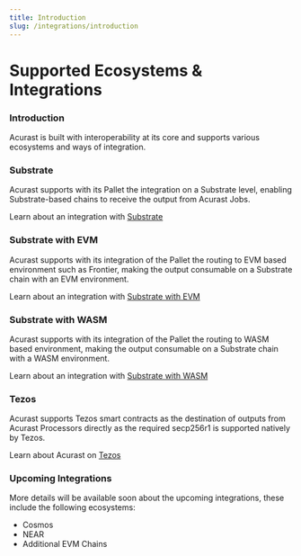```yaml
---
title: Introduction
slug: /integrations/introduction
---
```


# Supported Ecosystems & Integrations

### Introduction

Acurast is built with interoperability at its core and supports various ecosystems and ways of integration.

### Substrate

Acurast supports with its Pallet the integration on a Substrate level, enabling Substrate-based chains to receive the output from Acurast Jobs.

Learn about an integration with [Substrate](/integrations/substrate/)

### Substrate with EVM

Acurast supports with its integration of the Pallet the routing to EVM based environment such as Frontier, making the output consumable on a Substrate chain with an EVM environment.

Learn about an integration with [Substrate with EVM](/integrations/substrate-evm/)

### Substrate with WASM

Acurast supports with its integration of the Pallet the routing to WASM based environment, making the output consumable on a Substrate chain with a WASM environment.

Learn about an integration with [Substrate with WASM](/integrations/substrate-wasm/)

### Tezos

Acurast supports Tezos smart contracts as the destination of outputs from Acurast Processors directly as the required secp256r1 is supported natively by Tezos.

Learn about Acurast on [Tezos](/integrations/tezos/)

### Upcoming Integrations

More details will be available soon about the upcoming integrations, these include the following ecosystems:

- Cosmos
- NEAR
- Additional EVM Chains
